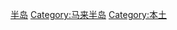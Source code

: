 {{catmore}}
{{commons category|Peninsular Malaysia}}

[[Category:马来西亚地形‎|半岛]]
[[Category:马来半岛|Category:马来半岛]]
[[Category:本土|Category:本土]]